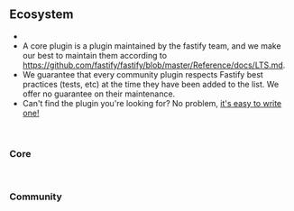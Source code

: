 
<br/>

## Ecosystem 

- <PluginsCount/>
- A core plugin is a plugin maintained by the fastify team, and we make our best to maintain them according to https://github.com/fastify/fastify/blob/master/Reference/docs/LTS.md.
- We guarantee that every community plugin respects Fastify best practices (tests, etc) at the time they have been added to the list. We offer no guarantee on their maintenance.
- Can't find the plugin you're looking for? No problem, [it's easy to write one!](https://www.fastify.io/docs/master/Reference/Plugins)
  
<br/>

### Core

<PluginsTable group="corePlugins"/>  

<br/>

### Community

<PluginsTable group="communityPlugins"/>